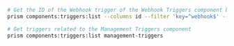 ```bash
# Get the ID of the Webhook trigger of the Webhook Triggers component by key
prism components:triggers:list --columns id --filter 'key=^webhook$' --no-header webhook-triggers

# Get triggers related to the Management Triggers component
prism components:triggers:list management-triggers
```
